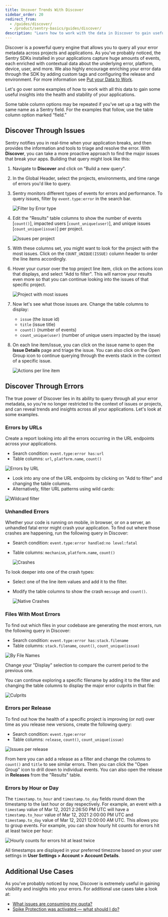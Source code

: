 ```yaml
---
title: Uncover Trends With Discover
sidebar_order: 20
redirect_from:
  - /guides/discover/
  - /product/sentry-basics/guides/discover/
description: "Learn how to work with the data in Discover to gain useful insights into the health and stability of your applications."
---
```


Discover is a powerful query engine that allows you to query all your error metadata across projects and applications. As you've probably noticed, the Sentry SDKs installed in your applications capture huge amounts of events, each enriched with contextual data about the underlying error, platform, device, user, and more. We also highly encourage enriching your error data through the SDK by adding custom tags and configuring the release and environment. For more information see [Put your Data to Work](/product/sentry-basics/guides/enrich-data/).

Let's go over some examples of how to work with all this data to gain some useful insights into the health and stability of your applications.

<Note>

Some table column options may be repeated if you’ve set up a tag with the same name as a Sentry field. For the examples that follow, use the table column option marked “field.” 

</Note>

## Discover Through Issues

Sentry notifies you in real-time when your application breaks, and then provides the information and tools to triage and resolve the error. With **Discover**, you can take a more proactive approach to find the major issues that break your apps. Building that query might look like this:

1. Navigate to **Discover** and click on "Build a new query".

2. In the Global Header, select the projects, environments, and time range of errors you'd like to query.

3. Sentry monitors different types of events for errors and performance. To query issues, filter by `event.type:error` in the search bar.

   ![Filter by Error type](004.png)

4. Edit the "Results" table columns to show the number of events [`count()`], impacted users [`count_unique(user)`], and unique issues [`count_unique(issue)`] per project.

   ![Issues per project](001.png)

5. With these columns set, you might want to look for the project with the most issues. Click on the `COUNT_UNIQUE(ISSUE)` column header to order the line items accordingly.

6. Hover your cursor over the top project line item, click on the actions icon that displays, and select "Add to filter". This will narrow your results even more so that you can continue looking into the issues of that specific project.

   ![Project with most issues](002.png)

7. Now let's see what those issues are. Change the table columns to display:

   - `issue` (the issue id)
   - `title` (issue title)
   - `count()` (number of events)
   - `count_unique(user)` (number of unique users impacted by the issue)

8. On each line item/issue, you can click on the issue name to open the **Issue Details** page and triage the issue. You can also click on the Open Group icon to continue querying through the events stack in the context of a specific issue.

   ![Actions per line item](003.png)

## Discover Through Errors

The true power of Discover lies in its ability to query through all your error metadata, so you're no longer restricted to the context of issues or projects, and can reveal trends and insights across all your applications. Let's look at some examples.

### Errors by URLs

Create a report looking into all the errors occurring in the URL endpoints across your applications.

- Search condition: `event.type:error has:url`
- Table columns: `url`, `platform.name`, `count()`

![Errors by URL](005.png)

- Look into any one of the URL endpoints by clicking on "Add to filter" and changing the table columns.
- Alternatively, filter URL patterns using wild cards:

![Wildcard filter](009.png)

### Unhandled Errors

Whether your code is running on mobile, in browser, or on a server, an unhandled fatal error might crash your application. To find out where those crashes are happening, run the following query in Discover:

- Search condition: `event.type:error handled:no level:fatal`
- Table columns: `mechanism`, `platform.name`, `count()`

  ![Crashes](006.png)

To look deeper into one of the crash types:

- Select one of the line item values and add it to the filter.
- Modify the table columns to show the crash `message` and `count()`.

  ![Native Crashes](007.png)

### Files With Most Errors

To find out which files in your codebase are generating the most errors, run the following query in Discover:

- Search condition: `event.type:error has:stack.filename`
- Table columns: `stack.filename`, `count()`, `count_unique(issue)`

![By File Names](010.png)

Change your "Display" selection to compare the current period to the previous one.
 
You can continue exploring a specific filename by adding it to the filter and changing the table columns to display the major error culprits in that file:

![Culprits](008.png)

### Errors per Release

To find out how the health of a specific project is improving (or not) over time as you release new versions, create the following query:

- Search condition: `event.type:error`
- Table columns: `release`, `count()`, `count_unique(issue)`

![Issues per release](012.png)

From here you can add a release as a filter and change the columns to `count()` and `title` to see similar errors. Then you can click the "Open Group" icon to drill down to individual events. You can also open the release in **Releases** from the "Results" table.

### Errors by Hour or Day

The `timestamp.to_hour` and `timestamp.to_day` fields round down the timestamp to the last hour or day respectively. For example, an event with a `timestamp` value of Mar 12, 2021 2:26:50 PM UTC will have a `timestamp.to_hour` value of Mar 12, 2021 2:00:00 PM UTC and `timestamp.to_day` value of Mar 12, 2021 12:00:00 AM UTC. This allows you to group events. For example, you can show hourly hit counts for errors hit at least twice per hour:

![Hourly counts for errors hit at least twice](014.png)

All timestamps are displayed in your preferred timezone based on your user settings in **User Settings > Account > Account Details**.

## Additional Use Cases

As you've probably noticed by now, Discover is extremely useful in gaining visibility and insights into your errors. For additional use cases take a look at:

- [What issues are consuming my quota?](/product/accounts/quotas/manage-event-stream-guide/#-what-issues-are-consuming-my-quota)
- [Spike Protection was activated — what should I do?](/product/accounts/quotas/manage-event-stream-guide/#-spike-protection-was-activated----what-should-i-do)
